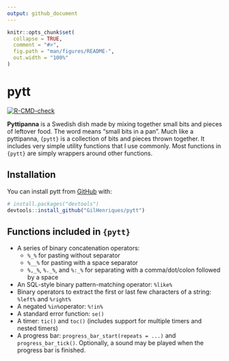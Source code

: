 ```yaml
---
output: github_document
---
```


<!-- README.md is generated from README.Rmd. Please edit that file -->

```r
knitr::opts_chunk$set(
  collapse = TRUE,
  comment = "#>",
  fig.path = "man/figures/README-",
  out.width = "100%"
)
```

# pytt

<!-- badges: start -->
[![R-CMD-check](https://github.com/GilHenriques/pytt/actions/workflows/R-CMD-check.yaml/badge.svg)](https://github.com/GilHenriques/pytt/actions/workflows/R-CMD-check.yaml)
<!-- badges: end -->

**Pyttipanna** is a Swedish dish made by mixing together small bits and pieces 
of leftover food. The word means "small bits in a pan". Much like a pyttipanna,
`{pytt}` is a collection of bits and pieces thrown together. It includes very
simple utility functions that I use commonly. Most functions in `{pytt}` are
simply wrappers around other functions. 

## Installation

You can install pytt from [GitHub](https://github.com/) with:

``` r
# install.packages("devtools")
devtools::install_github("GilHenriques/pytt")
```

## Functions included in `{pytt}`

- A series of binary concatenation operators: 
  - `%_%` for pasting without separator
  - `%__%` for pasting with a space separator
  - `%,_%`, `%._%`, and `%:_%` for separating with a comma/dot/colon followed by a space
- An SQL-style binary pattern-matching operator: `%like%`
- Binary operators to extract the first or last few characters of a string: `%left%` and `%right%`
- A negated `%in%`operator: `%!in%`
- A standard error function: `se()`
- A timer: `tic()` and `toc()` (includes support for multiple timers and nested timers)
- A progress bar: `progress_bar_start(repeats = ...)` and `progress_bar_tick()`. Optionally, a sound may be played when the progress bar is finished.

